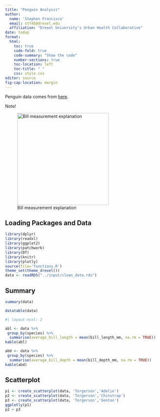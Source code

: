 ```yaml
---
title: "Penguin Analysis"
author: 
  name: 'Stephen Francisco'
  email: stf45@drexel.edu
  affiliation: "Drexel University's Urban Health Collaborative"
date: today
format:
  html:
    toc: true
    code-fold: true
    code-summary: "Show the code"
    number-sections: true
    toc-location: left
    toc-title: " "
    css: style.css
editor: source
fig-cap-location: margin
---
```


Penguin data comes from [here](https://allisonhorst.github.io/palmerpenguins/).

::: callout-note
Note!
:::

![Bill measurement explanation](asset/culmen_depth.png){width="300"}

## Loading Packages and Data

```r
library(dplyr)
library(readxl)
library(ggplot2)
library(patchwork)
library(DT)
library(knitr)
library(plotly)
source(file='functions.R')
theme_set(theme_drexel())
data <- readRDS("../input/clean_data.rds")
```

## Summary

```r
summary(data)
```

```r
datatable(data)
```

```r
#| layout-ncol: 2

abl <- data %>%
 group_by(species) %>% 
  summarise(average_bill_length = mean(bill_length_mm, na.rm = TRUE)) 
kable(abl)

abd <- data %>%
 group_by(species) %>% 
  summarise(average_bill_depth = mean(bill_depth_mm, na.rm = TRUE))
kable(abd)
```

## Scatterplot

```r
p1 <- create_scatterplot(data, 'Torgerson','Adelie')
p2 <- create_scatterplot(data, 'Torgerson','Chinstrap')
p3 <- create_scatterplot(data, 'Torgerson','Gentoo')
ggplotly(p1)
p2 + p3
```

